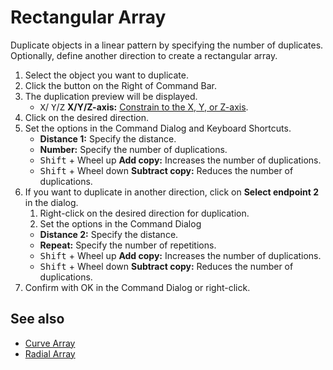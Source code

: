 
# Rectangular Array

<Reference shortcut="" command="Rectangular Array" button="Right of Command Bar" />

Duplicate objects in a linear pattern by specifying the number of duplicates. Optionally, define another direction to create a rectangular array.

1. Select the object you want to duplicate.
2. Click the button <ButtonIcon type="button-rectangular-array" /> on the Right of Command Bar.
3. The duplication preview will be displayed.
   - <kbd>X</kbd>/ <kbd>Y</kbd>/<kbd>Z</kbd> **X/Y/Z-axis:** [Constrain to the X, Y, or Z-axis](./sketching-essentials#constrain-to-an-axis).
4. Click on the desired direction.
5. Set the options in the Command Dialog and Keyboard Shortcuts.
   - **Distance 1:** Specify the distance.
   - **Number:** Specify the number of duplications.
   - <kbd>Shift</kbd> + Wheel up **Add copy:** Increases the number of duplications.
   - <kbd>Shift</kbd> + Wheel down **Subtract copy:** Reduces the number of duplications.
6. If you want to duplicate in another direction, click on **Select endpoint 2** in the dialog.
    1. Right-click on the desired direction for duplication.
    2. Set the options in the Command Dialog 
      - **Distance 2:** Specify the distance.
      - **Repeat:** Specify the number of repetitions.
      - <kbd>Shift</kbd> + Wheel up **Add copy:** Increases the number of duplications.
      - <kbd>Shift</kbd> + Wheel down **Subtract copy:** Reduces the number of duplications.
7. Confirm with OK in the Command Dialog or right-click.

## See also
- [Curve Array](./curve-array)
- [Radial Array](./radial-array)





















